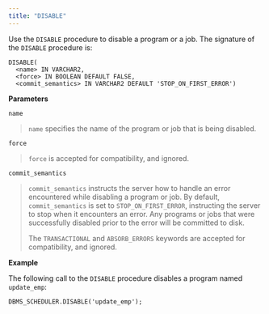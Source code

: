 ```yaml
---
title: "DISABLE"
---
```


<div id="dbms_scheduler_disable" class="registered_link"></div>

Use the `DISABLE` procedure to disable a program or a job. The signature of the `DISABLE` procedure is:

```text
DISABLE(
  <name> IN VARCHAR2,
  <force> IN BOOLEAN DEFAULT FALSE,
  <commit_semantics> IN VARCHAR2 DEFAULT 'STOP_ON_FIRST_ERROR')
```

**Parameters**

`name`

> `name` specifies the name of the program or job that is being disabled.

`force`

> `force` is accepted for compatibility, and ignored.

`commit_semantics`

> `commit_semantics` instructs the server how to handle an error encountered while disabling a program or job. By default, `commit_semantics` is set to `STOP_ON_FIRST_ERROR`, instructing the server to stop when it encounters an error. Any programs or jobs that were successfully disabled prior to the error will be committed to disk.
>
> The `TRANSACTIONAL` and `ABSORB_ERRORS` keywords are accepted for compatibility, and ignored.

**Example**

The following call to the `DISABLE` procedure disables a program named `update_emp`:

```text
DBMS_SCHEDULER.DISABLE('update_emp');
```
